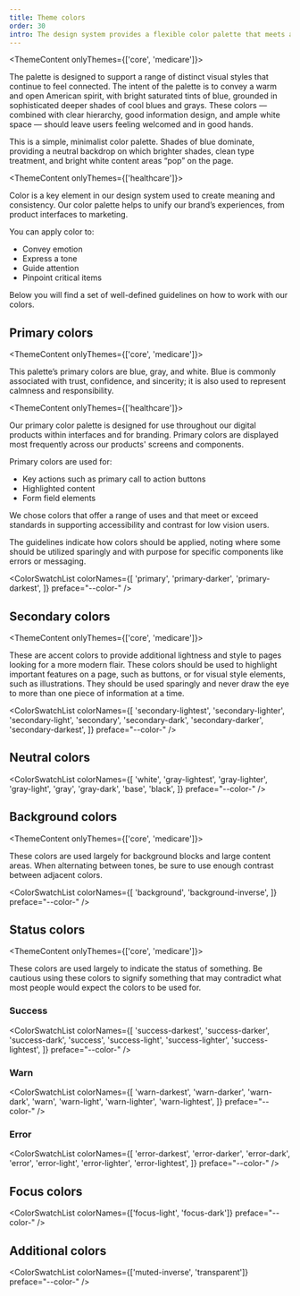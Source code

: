 ```yaml
---
title: Theme colors
order: 30
intro: The design system provides a flexible color palette that meets accessible color contrast requirements.
---
```


<ThemeContent onlyThemes={['core', 'medicare']}>

The palette is designed to support a range of distinct visual styles that continue to feel connected. The intent of the palette is to convey a warm and open American spirit, with bright saturated tints of blue, grounded in sophisticated deeper shades of cool blues and grays. These colors — combined with clear hierarchy, good information design, and ample white space — should leave users feeling welcomed and in good hands.

This is a simple, minimalist color palette. Shades of blue dominate, providing a neutral backdrop on which brighter shades, clean type treatment, and bright white content areas “pop” on the page.

</ThemeContent>


<ThemeContent onlyThemes={['healthcare']}>

Color is a key element in our design system used to create meaning and consistency. Our color palette helps to unify our brand’s experiences, from product interfaces to marketing. 

You can apply color to:

- Convey emotion
- Express a tone
- Guide attention
- Pinpoint critical items

Below you will find a set of well-defined guidelines on how to work with our colors.

</ThemeContent>


## Primary colors


<ThemeContent onlyThemes={['core', 'medicare']}>

This palette’s primary colors are blue, gray, and white. Blue is commonly associated with trust, confidence, and sincerity; it is also used to represent calmness and responsibility.

</ThemeContent>

<ThemeContent onlyThemes={['healthcare']}>

Our primary color palette is designed for use throughout our digital products within interfaces and for branding. Primary colors are displayed most frequently across our products' screens and components.

Primary colors are used for:

- Key actions such as primary call to action buttons
- Highlighted content
- Form field elements

We chose colors that offer a range of uses and that meet or exceed standards in supporting accessibility and contrast for low vision users.


The guidelines indicate how colors should be applied, noting where some should be utilized sparingly and with purpose for specific components like errors or messaging.

</ThemeContent>

<ColorSwatchList
  colorNames={[
    'primary',
    'primary-darker',
    'primary-darkest',
  ]}
  preface="--color-"
/>

## Secondary colors

<ThemeContent onlyThemes={['core', 'medicare']}>

These are accent colors to provide additional lightness and style to pages looking for a more modern flair. These colors should be used to highlight important features on a page, such as buttons, or for visual style elements, such as illustrations. They should be used sparingly and never draw the eye to more than one piece of information at a time.

</ThemeContent>

<ColorSwatchList
  colorNames={[
    'secondary-lightest',
    'secondary-lighter',
    'secondary-light',
    'secondary',
    'secondary-dark',
    'secondary-darker',
    'secondary-darkest',
  ]}
  preface="--color-"
/>

## Neutral colors

<ColorSwatchList
  colorNames={[
    'white',
    'gray-lightest',
    'gray-lighter',
    'gray-light',
    'gray',
    'gray-dark',
    'base',
   'black',
  ]}
  preface="--color-"
/>

## Background colors

<ThemeContent onlyThemes={['core', 'medicare']}>

These colors are used largely for background blocks and large content areas. When alternating between tones, be sure to use enough contrast between adjacent colors.

</ThemeContent>

<ColorSwatchList
  colorNames={[
    'background',
    'background-inverse', 
  ]}
  preface="--color-"
/>

## Status colors

<ThemeContent onlyThemes={['core', 'medicare']}>

These colors are used largely to indicate the status of something.
Be cautious using these colors to signify something that may contradict what most people would expect the colors to be used for.

</ThemeContent>

### Success

<ColorSwatchList
  colorNames={[
    'success-darkest',
    'success-darker',
    'success-dark',
    'success',
    'success-light',
    'success-lighter',
    'success-lightest',
  ]}
  preface="--color-"
/>

### Warn
<ColorSwatchList
  colorNames={[
    'warn-darkest',
    'warn-darker',
    'warn-dark',
    'warn',
    'warn-light',
    'warn-lighter',
    'warn-lightest',
  ]}
  preface="--color-"
/>

### Error
<ColorSwatchList
  colorNames={[
    'error-darkest',
    'error-darker',
    'error-dark',
    'error',
    'error-light',
    'error-lighter',
    'error-lightest',
  ]}
  preface="--color-"
/>

## Focus colors

<ColorSwatchList colorNames={['focus-light', 'focus-dark']} preface="--color-" />

## Additional colors

<ColorSwatchList colorNames={['muted-inverse', 'transparent']} preface="--color-" />
